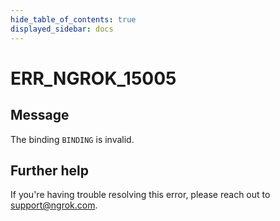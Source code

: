 ```yaml
---
hide_table_of_contents: true
displayed_sidebar: docs
---
```



# ERR_NGROK_15005

## Message

The binding `BINDING` is invalid.

<ErrorDetails error="err_ngrok_15005" />

## Further help

If you're having trouble resolving this error, please reach out to [support@ngrok.com](mailto:support@ngrok.com?subject=Help%20with%20ERR_NGROK_15005).
